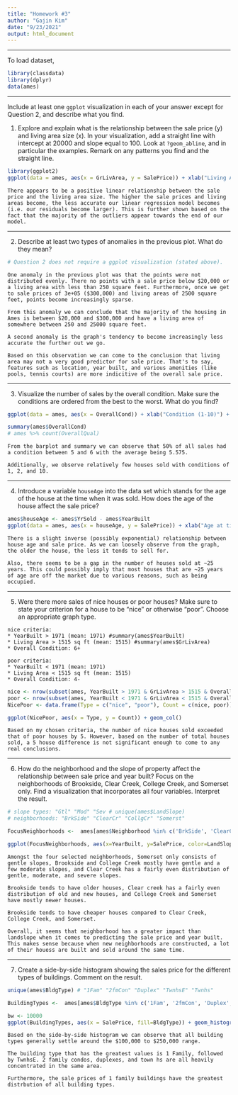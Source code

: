 ```yaml
---
title: "Homework #3"
author: "Gajin Kim"
date: "9/23/2021"
output: html_document
---
```

***
To load dataset,
```r
library(classdata)
library(dplyr)
data(ames)

```
***
Include at least one `ggplot` visualization in each of your answer except for Question 2, and describe what you find. 

1. Explore and explain what is the relationship between the sale price (y) and living area size (x). In your visualization, add a straight line with intercept at 20000 and slope equal to 100. Look at `?geom_abline`, and in particular the examples. Remark on any patterns you find and the straight line.
```r
library(ggplot2)
ggplot(data = ames, aes(x = GrLivArea, y = SalePrice)) + xlab("Living Area (sq feet)") + ylab("Sale Price ($)") + geom_point() + geom_abline(intercept = 20000, slope = 100)
```
```
There appears to be a positive linear relationship between the sale price and the living area size. The higher the sale prices and living areas become, the less accurate our linear regression model becomes (i.e. our residuals become larger). This is further shown based on the fact that the majority of the outliers appear towards the end of our model.  
```
***
2. Describe at least two types of anomalies in the previous plot. What do they mean?
```r
# Question 2 does not require a ggplot visualization (stated above).
```
```
One anomaly in the previous plot was that the points were not distributed evenly. There no points with a sale price below $20,000 or a living area with less than 250 square feet. Furthermore, once we get to sale prices of 3e+05 ($300,000) and living areas of 2500 square feet, points become increasingly sparse. 

From this anomaly we can conclude that the majority of the housing in Ames is between $20,000 and $300,000 and have a living area of somewhere between 250 and 25000 square feet.
```
```
A second anomaly is the graph's tendency to become increasingly less accurate the further out we go. 

Based on this observation we can come to the conclusion that living area may not a very good predictor for sale price. That's to say, features such as location, year built, and various amenities (like pools, tennis courts) are more indicitive of the overall sale price. 
```
***
3. Visualize the number of sales by the overall condition. Make sure the conditions are ordered from the best to the worst. What do you find?
```r
ggplot(data = ames, aes(x = OverallCond)) + xlab("Condition (1-10)") + geom_bar() + coord_flip() 

summary(ames$OverallCond)
# ames %>% count(OverallQual)
```
```
From the barplot and summary we can observe that 50% of all sales had a condition between 5 and 6 with the average being 5.575.

Additionally, we observe relatively few houses sold with conditions of 1, 2, and 10.
```
***
4. Introduce a variable `houseAge` into the data set which stands for the age of the house at the time when it was sold. How does the age of the house affect the sale price?
```r
ames$houseAge <- ames$YrSold - ames$YearBuilt
ggplot(data = ames, aes(x = houseAge, y = SalePrice)) + xlab("Age at time Sold (years)") + ylab("Sale Price ($)") + geom_point() + coord_flip() 
```
```
There is a slight inverse (possibly exponential) relationship between house age and sale price. As we can loosely observe from the graph, the older the house, the less it tends to sell for. 

Also, there seems to be a gap in the number of houses sold at ~25 years. This could possibly imply that most houses that are ~25 years of age are off the market due to various reasons, such as being occupied. 
```
***
5. Were there more sales of nice houses or poor houses? Make sure to state your criterion for a house to be “nice” or otherwise “poor”. Choose an appropriate graph type.
```
nice criteria: 
* YearBuilt > 1971 (mean: 1971) #summary(ames$YearBuilt)
* Living Area > 1515 sq ft (mean: 1515) #summary(ames$GrLivArea)
* Overall Condition: 6+

poor criteria: 
* YearBuilt < 1971 (mean: 1971)
* Living Area < 1515 sq ft (mean: 1515)
* Overall Condition: 4-
```
```r
nice <- nrow(subset(ames, YearBuilt > 1971 & GrLivArea > 1515 & OverallCond >= 6)) # 56
poor <- nrow(subset(ames, YearBuilt < 1971 & GrLivArea < 1515 & OverallCond <= 4)) # 51
NicePoor <- data.frame(Type = c("nice", "poor"), Count = c(nice, poor)) # new dataframe

ggplot(NicePoor, aes(x = Type, y = Count)) + geom_col()
```
```
Based on my chosen criteria, the number of nice houses sold exceeded that of poor houses by 5. However, based on the number of total houses sold, a 5 house difference is not significant enough to come to any real conclusions.
```
***
6. How do the neighborhood and the slope of property affect the relationship between sale price and year built? Focus on the neighborhoods of Brookside, Clear Creek, College Creek, and Somerset only. Find a visualization that incorporates all four variables. Interpret the result.
```r
# slope types: "Gtl" "Mod" "Sev # unique(ames$LandSlope)
# neighborhoods: "BrkSide" "ClearCr" "CollgCr" "Somerst"

FocusNeighborhoods <-  ames[ames$Neighborhood %in% c('BrkSide', 'ClearCr', 'CollgCr', 'Somerst'), ]

ggplot(FocusNeighborhoods, aes(x=YearBuilt, y=SalePrice, color=LandSlope)) + xlab("Year Built") + ylab("Sale Price ($)") + geom_point() + facet_wrap(~Neighborhood)
```
```
Amongst the four selected neighborhoods, Somerset only consists of gentle slopes, Brookside and College Creek mostly have gentle and a few moderate slopes, and Clear Creek has a fairly even distribution of gentle, moderate, and severe slopes.

Brookside tends to have older houses, Clear creek has a fairly even distribution of old and new houses, and College Creek and Somerset have mostly newer houses. 

Brookside tends to have cheaper houses compared to Clear Creek, College Creek, and Somerset.

Overall, it seems that neighborhood has a greater impact than landslope when it comes to predicting the sale price and year built. This makes sense because when new neighborhoods are constructed, a lot of their houess are built and sold around the same time.
```
***
7. Create a side-by-side histogram showing the sales price for the different types of buildings. Comment on the result.
```r
unique(ames$BldgType) # "1Fam" "2fmCon" "Duplex" "TwnhsE" "Twnhs"

BuildingTypes <-  ames[ames$BldgType %in% c('1Fam', '2fmCon', 'Duplex', 'TwnhsE', 'Twnhs'), ]

bw <- 10000
ggplot(BuildingTypes, aes(x = SalePrice, fill=BldgType)) + geom_histogram(binwidth=bw) + ggtitle(paste0("binwidth = ", bw))
```
```
Based on the side-by-side histogram we can observe that all building types generally settle around the $100,000 to $250,000 range.

The building type that has the greatest values is 1 Family, followed by TwnhsE. 2 family condos, duplexes, and town hs are all heavily concentrated in the same area.

Furthermore, the sale prices of 1 family buildings have the greatest distrbution of all building types.
```